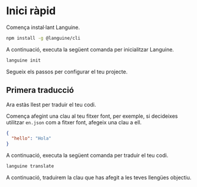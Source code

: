 # Inici ràpid

Comença instal·lant Languine.

```bash
npm install -g @languine/cli
```

A continuació, executa la següent comanda per inicialitzar Languine.

```bash
languine init
```

Segueix els passos per configurar el teu projecte.

## Primera traducció

Ara estàs llest per traduir el teu codi.

Comença afegint una clau al teu fitxer font, per exemple, si decideixes utilitzar `en.json` com a fitxer font, afegeix una clau a ell.

```json
{
  "hello": "Hola"
}
```

A continuació, executa la següent comanda per traduir el teu codi.

```bash
languine translate
```

A continuació, traduirem la clau que has afegit a les teves llengües objectiu.